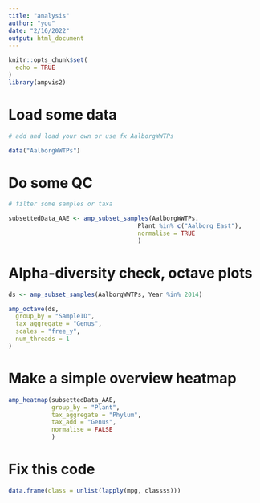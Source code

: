 ```yaml
---
title: "analysis"
author: "you"
date: "2/16/2022"
output: html_document
---
```


```r
knitr::opts_chunk$set(
  echo = TRUE
)
library(ampvis2)
```

# Load some data
```r
# add and load your own or use fx AalborgWWTPs

data("AalborgWWTPs")

```

# Do some QC
```r
# filter some samples or taxa

subsettedData_AAE <- amp_subset_samples(AalborgWWTPs,
                                    Plant %in% c("Aalborg East"),
                                    normalise = TRUE
                                    )


```

# Alpha-diversity check, octave plots
```r
ds <- amp_subset_samples(AalborgWWTPs, Year %in% 2014)

amp_octave(ds,
  group_by = "SampleID",
  tax_aggregate = "Genus",
  scales = "free_y",
  num_threads = 1
)
```

# Make a simple overview heatmap
```r
amp_heatmap(subsettedData_AAE,
            group_by = "Plant",
            tax_aggregate = "Phylum",
            tax_add = "Genus",
            normalise = FALSE
            )
```

# Fix this code
```r
data.frame(class = unlist(lapply(mpg, classss)))
```

